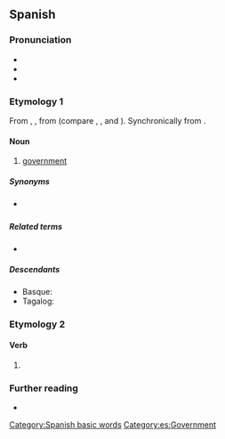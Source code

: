 ==Spanish==

===Pronunciation===
* {{es-IPA}}
* {{rhymes|eɾno|lang=es}}
* {{hyph|go|bier|no|lang=es}}

===Etymology 1===
From {{etyl|osp|es}} {{m|osp|gouierno}}, {{m|osp|gouernio}}, from {{m|osp|gouernar||to govern}} (compare {{cog|ca|govern}}, {{cog|gl|goberno}}, {{cog|it|governo}} and {{cog|pt|governo}}). Synchronically from {{m|es|gobernar||to govern}}.

====Noun====
{{es-noun|m}}

# [[government]]

=====Synonyms=====
* {{l|es|gobernamiento}} {{qualifier|rare}}

=====Related terms=====
* {{l|es|gobernar}}

=====Descendants=====
* Basque: {{l|eu|gobernu}}
* Tagalog: {{l|tl|gobyerno}}

===Etymology 2===
{{nonlemma}}

====Verb====
{{head|es|verb form}}

# {{es-verb form of|person=first-person|number=singular|tense=present|mood=indicative|ending=ar|gobernar}}

===Further reading===
* {{R:DRAE 2001}}

[[Category:Spanish basic words]]
[[Category:es:Government]]